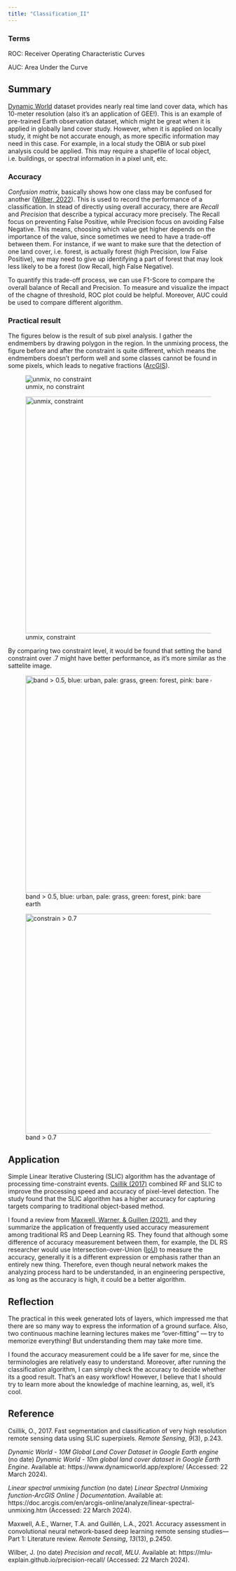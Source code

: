 ```yaml
---
title: "Classification_II"
---
```


### Terms

ROC: Receiver Operating Characteristic Curves

AUC: Area Under the Curve

## Summary

[Dynamic World](https://www.dynamicworld.app/explore) dataset provides nearly real time land cover data, which has 10-meter resolution (also it's an application of GEE!). This is an example of pre-trained Earth observation dataset, which might be great when it is applied in globally land cover study. However, when it is applied on locally study, it might be not accurate enough, as more specific information may need in this case. For example, in a local study the OBIA or sub pixel analysis could be applied. This may require a shapefile of local object, i.e. buildings, or spectral information in a pixel unit, etc.

### Accuracy

*Confusion matrix*, basically shows how one class may be confused for another ([Wilber, 2022](https://mlu-explain.github.io/precision-recall/)). This is used to record the performance of a classification. In stead of directly using overall accuracy, there are *Recall* and *Precision* that describe a typical accuracy more precisely. The Recall focus on preventing False Positive, while Precision focus on avoiding False Negative. This means, choosing which value get higher depends on the importance of the value, since sometimes we need to have a trade-off between them. For instance, if we want to make sure that the detection of one land cover, i.e. forest, is actually forest (high Precision, low False Positive), we may need to give up identifying a part of forest that may look less likely to be a forest (low Recall, high False Negative).

To quantify this trade-off process, we can use F1-Score to compare the overall balance of Recall and Precision. To measure and visualize the impact of the chagne of threshold, ROC plot could be helpful. Moreover, AUC could be used to compare different algorithm.

### Practical result

The figures below is the result of sub pixel analysis. I gather the endmembers by drawing polygon in the region. In the unmixing process, the figure before and after the constraint is quite different, which means the endmembers doesn't perform well and some classes cannot be found in some pixels, which leads to negative fractions ([ArcGIS](https://doc.arcgis.com/en/arcgis-online/analyze/linear-spectral-unmixing.htm)).

![unmix, no constraint](Screenshot 2024-03-20 at 02.05.57.png){fig-align="center"}

![unmix, constraint](Screenshot 2024-03-20 at 02.05.38.png){fig-align="center" width="540"}

By comparing two constraint level, it would be found that setting the band constraint over .7 might have better performance, as it's more similar as the sattelite image.

![band \> 0.5, blue: urban, pale: grass, green: forest, pink: bare earth](Screenshot 2024-03-20 at 00.04.24.png){fig-align="center" width="495"}

![band \> 0.7](Screenshot 2024-03-20 at 00.04.15.png){alt="constrain > 0.7" fig-align="center" width="501"}

## Application

Simple Linear Iterative Clustering (SLIC) algorithm has the advantage of processing time-constraint events. [Csillik (2017)](https://www.mdpi.com/2072-4292/9/3/243) combined RF and SLIC to improve the processing speed and accuracy of pixel-level detection. The study found that the SLIC algorithm has a higher accuracy for capturing targets comparing to traditional object-based method.

I found a review from [Maxwell, Warner, & Guillen (2021)](https://www.mdpi.com/2072-4292/13/13/2450), and they summarize the application of frequently used accuracy measurement among traditional RS and Deep Learning RS. They found that although some difference of accuracy measurement between them, for example, the DL RS researcher would use Intersection-over-Union ([IoU](https://stats.stackexchange.com/questions/273537/f1-dice-score-vs-iou)) to measure the accuracy, generally it is a different expression or emphasis rather than an entirely new thing. Therefore, even though neural network makes the analyzing process hard to be understanded, in an engineering perspective, as long as the accuracy is high, it could be a better algorithm.

## Reflection

The practical in this week generated lots of layers, which impressed me that there are so many way to express the information of a ground surface. Also, two continuous machine learning lectures makes me "over-fitting" --- try to memorize everything! But understanding them may take more time.

I found the accuracy measurement could be a life saver for me, since the terminologies are relatively easy to understand. Moreover, after running the classification algorithm, I can simply check the accuracy to decide whether its a good result. That's an easy workflow! However, I believe that I should try to learn more about the knowledge of machine learning, as, well, it's cool.

## **Reference**

Csillik, O., 2017. Fast segmentation and classification of very high resolution remote sensing data using SLIC superpixels. *Remote Sensing*, *9*(3), p.243.

*Dynamic World - 10M Global Land Cover Dataset in Google Earth engine* (no date) *Dynamic World - 10m global land cover dataset in Google Earth Engine*. Available at: https://www.dynamicworld.app/explore/ (Accessed: 22 March 2024).

*Linear spectral unmixing function* (no date) *Linear Spectral Unmixing function-ArcGIS Online \| Documentation*. Available at: https://doc.arcgis.com/en/arcgis-online/analyze/linear-spectral-unmixing.htm (Accessed: 22 March 2024).

Maxwell, A.E., Warner, T.A. and Guillén, L.A., 2021. Accuracy assessment in convolutional neural network-based deep learning remote sensing studies---Part 1: Literature review. *Remote Sensing*, *13*(13), p.2450.

Wilber, J. (no date) *Precision and recall*, *MLU*. Available at: https://mlu-explain.github.io/precision-recall/ (Accessed: 22 March 2024).
